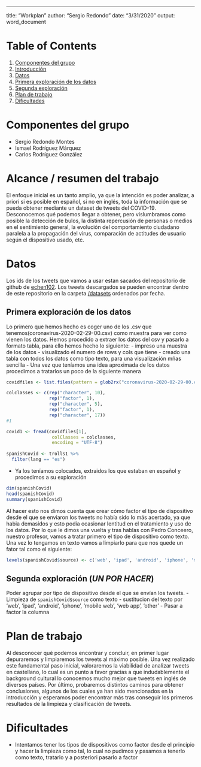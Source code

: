 ---
title: "Workplan"
author: "Sergio Redondo"
date: "3/31/2020"
output: word_document

# Table of Contents
1. [Componentes del grupo](#names)
2. [Introducción](#introduction)
3. [Datos](#data)
3. [Primera exploración de los datos](#first-show)
3. [Segunda exploración](#second-show)
3. [Plan de trabajo](#workplan)
3. [Dificultades](#difficulties)



# Componentes del grupo <a name="names"></a>
- Sergio Redondo Montes
- Ismael Rodríguez Márquez
- Carlos Rodríguez González


# Alcance / resumen del trabajo <a name="introduction"></a>
El enfoque inicial es un tanto amplio, ya que la intención es poder analizar, a priori si es posible en español, si no en inglés, toda la información que se pueda obtener mediante un dataset de tweets del COVID-19. Desconocemos qué podemos llegar a obtener, pero vislumbramos como posible la detección de bulos, la distinta repercusión de personas o medios en el sentimiento general, la evolución del comportamiento ciudadano paralela a la propagación del virus, comparación de actitudes de usuario según el dispositivo usado, etc.


# Datos <a name="data"></a>
Los ids de los tweets que vamos a usar estan sacados del repositorio de github de [echen102](https://github.com/echen102/COVID-19-TweetIDs).
Los tweets descargados se pueden encontrar dentro de este repositorio en la carpeta [/datasets](https://github.com/SergioRedondoMontes/tweets_covid19_BAI/tree/master/datasets) ordenados por fecha.


## Primera exploración de los datos <a name="first-show"></a>
Lo primero que hemos hecho es coger uno de los .csv que tenemos(coronavirus-2020-02-29-00.csv) como muestra para ver como vienen los datos.
Hemos procedido a extraer los datos del csv y pasarlo a formato tabla, para ello hemos hecho lo siguiente:
- impreso una muestra de los datos
- visualizado el numero de rows y cols que tiene
- creado una tabla con todos los datos como tipo texto, para una visualización mñas sencilla
- Una vez que teníamos una idea aproximada de los datos procedimos a tratarlos un poco de la siguiente manera
```` r
covidfiles <- list.files(pattern = glob2rx("coronavirus-2020-02-29-00.csv"))

colclasses <- c(rep("character", 10),
                rep("factor", 1),
                rep("character", 5),
                rep("factor", 1),
                rep("character", 17))
#1

covid1 <- fread(covidfiles[1],
                 colClasses = colclasses,
                 encoding = "UTF-8")
                 
spanishCovid <- trolls1 %>%
  filter(lang == "es")
````
- Ya los teníamos colocados, extraidos los que estaban en español y procedimos a su exploración
````r
dim(spanishCovid)
head(spanishCovid)
summary(spanishCovid)
````
Al hacer esto nos dimos cuenta que crear cómo factor el tipo de dispositivo desde el que se enviaron los tweets no había sido lo más acertado, ya que habia demasidos y esto podia ocasionar lentitud en el tratamiento y uso de los datos.
Por lo que le dimos una vuelta y tras hablas con Pedro Conceero, nuestro profesor, vamos a tratar primero el tipo de dispositivo como texto. Una vez lo tengamos en texto vamos a limpiarlo para que nos quede un fator tal como el siguiente:
````r
levels(spanishCovid$source) <- c('web', 'ipad', 'android', 'iphone', 'mobile web', 'web app', 'other')
````


## Segunda exploración (*UN POR HACER*) <a name="second-show"></a>
Poder agrupar por tipo de dispositivo desde el que se envían los tweets.
- Limpieza de ```spanishCovid$source``` como texto
  - sustitucion del texto por 'web', 'ipad', 'android', 'iphone', 'mobile web', 'web app', 'other'
- Pasar a factor la columna


# Plan de trabajo <a name="workplan"></a>
Al desconocer qué podemos encontrar y concluir, en primer lugar depuraremos y limpiaremos los tweets al máximo posible. Una vez realizado este fundamental paso inicial, valoraremos la viabilidad de analizar tweets en castellano, lo cual es un punto a favor gracias a que indudablemente el background cultural lo conocemos mucho mejor que tweets en inglés de diversos países. Por último, probaremos distintos caminos para obtener conclusiones, algunos de los cuales ya han sido mencionados en la introducción y esperamos poder encontrar más tras conseguir los primeros resultados de la limpieza y clasificación de tweets.


# Dificultades <a name="difficulties"></a>
-   Intentamos tener los tipos de dispositivos como factor desde el principio y hacer la limpieza como tal, lo cual no pudimos y pasamos a tenerlo como texto, tratarlo y a posteriori pasarlo a factor
